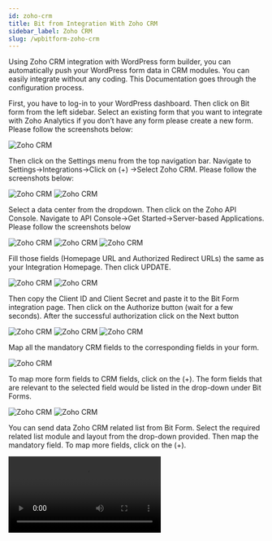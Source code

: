 ```yaml
---
id: zoho-crm
title: Bit from Integration With Zoho CRM 
sidebar_label: Zoho CRM
slug: /wpbitform-zoho-crm
---
```


Using  Zoho CRM integration with WordPress form builder, you can automatically push your WordPress form data in CRM modules. You can easily integrate without any coding. This Documentation goes through the configuration process.

First, you have to log-in to your WordPress dashboard. Then click on Bit form from the left sidebar. Select an existing form that you want to integrate with Zoho Analytics if you don’t have any form please create a new form. Please follow the screenshots below:

<Image src="Zoho CRM/1. create_form" alt="Zoho CRM" w="1020" h="400" />

Then click on the Settings menu from the top navigation bar. Navigate to Settings->Integrations->Click on (+) ->Select Zoho CRM. Please follow the screenshots below:

<Image src="Zoho CRM/2. Homepage" alt="Zoho CRM" w="1020" h="400" />

<Image src="Zoho CRM/3.CrmIntegration" alt="Zoho CRM" w="1020" h="400" />

Select a data center from the dropdown. Then click on the Zoho API Console. Navigate to API Console->Get Started->Server-based Applications. Please follow the screenshots below

<Image src="Zoho CRM/4. CRM-1-768x376" alt="Zoho CRM" w="1020" h="400" />

<Image src="Zoho CRM/5. GetStarted" alt="Zoho CRM" w="1020" h="400" />

<Image src="Zoho CRM/6. api-console-server-based" alt="Zoho CRM" w="1020" h="400" />

Fill those fields (Homepage URL and Authorized Redirect URLs) the same as your Integration Homepage. Then click UPDATE.

<Image src="Zoho CRM/7. api-console-client-details-3" alt="Zoho CRM" w="1020" h="400" />

<Image src="Zoho CRM/8. client-secret-5" alt="Zoho CRM" w="1020" h="400" />

Then copy the Client ID and Client Secret and paste it to the Bit Form integration page. Then click on the Authorize button (wait for a few seconds). After the successful authorization click on the Next button

<Image src="Zoho CRM/9. integration-setup" alt="Zoho CRM" w="1020" h="400" />

<Image src="Zoho CRM/10. Authorization" alt="Zoho CRM" w="1020" h="400" />

<Image src="Zoho CRM/11. IntegrationNext" alt="Zoho CRM" w="1020" h="400" />

Map all the mandatory CRM fields to the corresponding fields in your form.

<Image src="Zoho CRM/12. Fieldmap" alt="Zoho CRM" w="1020" h="400" />

To map more form fields to CRM fields, click on the (+). The form fields that are relevant to the selected field would be listed in the drop-down under Bit Forms.

<Image src="Zoho CRM/13. 'extrafieldmap" alt="Zoho CRM" w="1020" h="400" />

<Image src="Zoho CRM/14. fileUpload" alt="Zoho CRM" w="1020" h="400" />

You can send data Zoho CRM related list from Bit Form. Select the required related list module and layout from the drop-down provided. Then map the mandatory field. To map more fields, click on the (+).

<Video youtube src="6w1D8YIffBI" />

<Image src="Zoho CRM/15. relatedList" alt="Zoho CRM" w="1020" h="400" />

Map all the fields, select the necessary Actions to be performed on integration, and then click on the Save button to save your settings.

1.Workflow: Select this option to trigger the Zoho CRM workflow to relevant the selected module. If you didn’t select this option Zoho CRM workflow to relevant the selected module doesn’t work.

<Video youtube src="Ec-kfq5Swr4" />

<Image src="Zoho CRM/16. workflow-1" alt="Zoho CRM" w="1020" h="200" />

2.Attachment: To Select this option you can send file upload field data to Zoho CRM related list Attachments. You can also send file upload field data to Zoho CRM via normal field mapping). Please select the CRM file upload field from the drop-down which you want to send data.

<Video youtube src="r7J-92xXJbw" />

<Image src="Zoho CRM/17. attachment-1" alt="Zoho CRM" w="1020" h="200" />

3. Approval: Select this option to automatically send form data to your Zoho CRM approval list instead of adding them.

<Video youtube src="RmJBmG9bsGQ" />

<Image src="Zoho CRM/18. approval-1" alt="Zoho CRM" w="1020" h="200" />

4.Blueprint: Select this option to trigger the Zoho CRM blueprint to relevant the selected module. If you didn’t select this option Zoho CRM blueprint to relevant the selected module doesn’t work.

<Image src="Zoho CRM/19. blueprint-1" alt="Zoho CRM" w="1020" h="200" />

5. Upsert Record: Upon selecting the option YES, if a record with the identical value exists in Zoho CRM, it will be updated with the new values. If you select NO, a new record will be created in Zoho CRM. You can arrange fields in the order in which upsert should happen.

Here’s how upsert works:

For example, you arrange the Email field before the Company field. When a form is submitted with the Company as Bitcode and Email as bitcode@gmail.com.

1. First, it’s checked if the email bitcode@gmail.com exists in the CRM. If it does, then the mapped fields get updated to the record associated with that email address.

2. In case of the email address bitcode@gmail.com doesn’t exist in your CRM,  it’s checked if Bitcode exists under Company. If it does, then the mapped fields get updated to the record associated with that company name.

3. If none of the field values exists, then a new record with all the mapped details is created under the mapped CRM module

<Video youtube src="zdd_c35Bqn0" />

<Image src="Zoho CRM/20. upsert-1" alt="Zoho CRM" w="1020" h="400" />

6. Assignment Rules: When you choose this option, Assignment Rules defined in Zoho CRM can be triggered when form entries are added to a CRM module. Please select the assignment rule from the drop-down which you want to trigger.

<Video youtube src="hadXKtYeh5k" />

<Image src="Zoho CRM/21. assignment-1" alt="Zoho CRM" w="1020" h="200" />

7. Tag Records: When you choose this option, you can add a tag to the records that are pushed to Zoho CRM. It helps you to search for records in CRM by tag. There has a list of tag records in the dropdown. You can use Zoho CRM by default tag, form fields also can add a custom tag.

<Video youtube src="JevC0GJPyNg" />

<Image src="Zoho CRM/22. tag-1" alt="Zoho CRM" w="1020" h="200" />

8. Record Owner: Select this option you can set a record owner of the sent record.

<Video youtube src="c-CNqLhZtuU" />

<Image src="Zoho CRM/23. recordOwner" alt="Zoho CRM" w="1020" h="200" />

Supported Modules:You can integrate your forms with the following

CRM modules:

Standard Modules: Leads, Contacts, Accounts, Potentials, Campaigns, Cases, Solutions, Products, Price Books, Vendors, Events, Tasks, and Calls.

Custom Modules: Bit Forms can be integrated with all custom modules in Zoho CRM

Supported Field Types  :

These are the Bit Forms fields that can be mapped with the respective fields in Zoho CRM.

<Image src="Zoho CRM/Module1" alt="Zoho CRM" w="1020" h="450" />

<Image src="Zoho CRM/Module2" alt="Zoho CRM" w="1020" h="350" />

In the end, create a Workflow for triggering the integration. Select the integration which you created before.

<Video src="Bit-Form-to-Zoho-CRM-workflow" alt="Zoho CRM" w="800" h="400" />

**Watch the full video here!**

<Video youtube src="0fYVHhXqSJI" />




